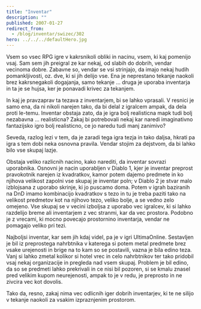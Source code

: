 ```yaml
---
title: "Inventar"
description: ""
published: 2007-01-27
redirect_from:
  - /blog/inventar/swizec/302
hero: ../../../defaultHero.jpg
---
```


Vsem so vsec RPG igre v kakrsnikoli obliki in nacinu, vsem, ki kaj pomenijo vsaj. Sam sem jih preigral ze kar nekaj, od slabih do dobrih, vendar vecinoma dobre. Zabavne so, vendar se vsi strinjajo, da imajo nekaj hudih pomankljivosti, oz. dve, ki si jih delijo vse. Ena je neprestano tekanje naokoli brez kakrsnegakoli dogajanja, samo tekanje ... druga je uporaba inventarja in ta je se hujsa, ker je ponavadi krivec za tekanjem.

In kaj je pravzaprav ta tezava z inventarjem, bi se lahko vprasali. V resnici je samo ena, da ni nikoli narejen tako, da bi delal z igralcem ampak, da dela proti le-temu. Inventar obstaja zato, da je igra bolj realisticna mapk tudi bolj nezabavna ... realisticna? Zakaj bi potrebovali nekaj kar naredi imaginativno fantazijsko igro bolj realisticno, ce jo naredu tudi manj zanimivo?

Seveda, razlog lezi v tem, da je zaradi tega igra tezja in tako daljsa, hkrati pa igra s tem dobi neka osnovna pravila. Vendar stojim za dejstvom, da bi lahko bilo vse skupaj lazje.

Obstaja veliko razlicnih nacino, kako narediti, da inventar sovrazi uporabnika. Osnovni je nacin uporabljen v Diablo 1, kjer je inventar preprost pravokotnik narejen iz kvadratkov, kamor potem dajemo predmete in ko njihova velikost zapolni vse skupaj je inventar poln; v Diablo 2 je stvar malo izblojsana z uporabo skrinje, ki jo puscamo doma. Potem v igrah baziranih na DnD imamo kombinacijo kvadratkov s tezo in tu je treba paziti tako na velikost predmetov kot na njihovo tezo, veliko bolje, a se vedno zelo omejeno. Vse skupaj se v vecini izboljsa z uporabo vec igralcev, ki si lahko razdelijo breme ali inventarjem z vec stranmi, kar da vec prostora. Podobno je z vrecami, ki mocno povecajo prostornino inventarja, vendar ne pomagajo veliko pri tezi.

Najboljsi inventar, kar sem jih kdaj videl, pa je v igri UltimaOnline. Sestavljen je bil iz preprostega nahrbtnika v katerega si potem metal predmete brez vsake urejenosti in brige na to kam so se postavili, vazna je bila edino teza. Vanj si lahko zmetal kolikor si hotel vrec in celo nahrbtnikov ter tako pridobil vsaj nekaj organizacije in pregleda nad vsem skupaj. Problem je bil edino, da so se predmeti lahko prekrivali in ce nisi bil pozoren, si se kmalu znasel pred velikim kupom neurejenosti, ampak to je v redu, je preprosto in ne zivcira vec kot dovolis.

Tako da, resno, zakaj nima vec odlicnih iger dobrih inventarjev, ki te ne silijo v tekanje naokoli za vsakim izpraznjenim prostorom.
